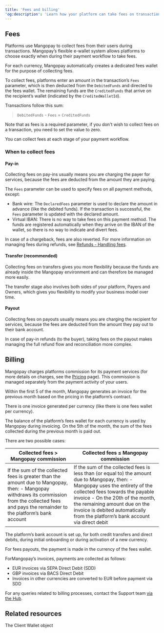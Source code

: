 ```yaml
---
title: 'Fees and billing'  
'og:description': 'Learn how your platform can take fees on transactions, plus how Mangopay’s billing cycle works.'  
---
```

  

## Fees  

Platforms use Mangopay to collect fees from their users during transactions. Mangopay’s flexible e-wallet system allows platforms to choose exactly when during their payment workflow to take fees.   

For each currency, Mangopay automatically creates a dedicated fees wallet for the purpose of collecting fees.  

To collect fees, platforms enter an amount in the transaction’s `Fees` parameter, which is then deducted from the `DebitedFunds` and directed to the fees wallet. The remaining funds are the `CreditedFunds` that arrive on the recipient’s wallet (indicated by the `CreditedWalletId`). 

Transactions follow this sum:

> `DebitedFunds` - `Fees` = `CreditedFunds`

Note that as fees is a required parameter, if you don't wish to collect fees on a transaction, you need to set the value to zero.  

You can collect fees at each stage of your payment workflow. 

### When to collect fees  

#### Pay-in  

Collecting fees on pay-ins usually means you are charging the payer for services, because the fees are deducted from the amount they are paying.  

The `Fees` parameter can be used to specify fees on all payment methods, except:  
- Bank wire: The `DeclaredFees` parameter is used to declare the amount in advance (like the debited funds). If the transaction is successful, the `Fees` parameter is updated with the declared amount.  
- Virtual IBAN: There is no way to take fees on this payment method. The funds are registered automatically when they arrive on the IBAN of the wallet, so there is no way to indicate and divert fees.  

In case of a chargeback, fees are also reverted. For more information on managing fees during refunds, see <a href="/guides/refunds">Refunds - Handling fees</a>.  

#### Transfer (recommended)  

Collecting fees on transfers gives you more flexibility because the funds are already inside the Mangopay environment and can therefore be managed more easily.  

The transfer stage also involves both sides of your platform, Payers and Owners, which gives you flexibility to modify your business model over time.  

#### Payout  

Collecting fees on payouts usually means you are charging the recipient for services, because the fees are deducted from the amount they pay out to their bank account.  

In case of pay-in refunds (to the buyer), taking fees on the payout makes managing the full refund flow and reconciliation more complex.   

## Billing  

Mangopay charges platforms commission for its payment services (for more details on charges, see the <a href="https://mangopay.com/pricing" target="_blank">Pricing</a> page). This commission is managed separately from the payment activity of your users.  

Within the first 5 <WorkingDay content="working days" /> of the month, Mangopay generates an invoice for the previous month based on the pricing in the platform’s contract.  

There is one invoice generated per currency (like there is one fees wallet per currency).  

The balance of the platform’s fees wallet for each currency is used by Mangopay during invoicing. On the 5th <WorkingDay content="working day" /> of the month, the sum of the fees collected during the previous month is paid out.  

There are two possible cases: 

<table>
  <thead class="header">
    <tr>
      <th>Collected fees > Mangopay commission</th>
      <th>Collected fees ≤ Mangopay commission</th>
    </tr>
  </thead>
  <tbody class="table-content">
    <tr>
<td>
If the sum of the collected fees is greater than the amount due to Mangopay, then:  
- Mangopay withdraws its commission from the collected fees and pays the remainder to the platform’s bank account
</td>
<td>
If the sum of the collected fees is less than (or equal to) the amount due to Mangopay, then:  
- Mangopay uses the entirety of the collected fees towards the payable invoice  
- On the 20th of the month, the remaining amount due on the invoice is debited automatically from the platform’s bank account via direct debit  
</td>
    </tr>
  </tbody>
</table>

The platform’s bank account is set up, for both credit transfers and direct debits, during initial onboarding or during activation of a new currency.   

For fees payouts, the payment is made in the currency of the fees wallet.  

ForMangopay’s invoices, payments are collected as follows:  
- EUR invoices via SEPA Direct Debit (SDD)  
- GBP invoices via BACS Direct Debit  
- Invoices in other currencies are converted to EUR before payment via SDD  

For any queries related to billing processes, contact the Support team <a href="https://hub.mangopay.com/" target="_blank">via the Hub</a>.  

## Related resources  

<CardGroup cols={1}>
    <Card title="Endpoints" href="/api-reference/client-wallets/client-wallet-object">The Client Wallet object</Card>
</CardGroup>